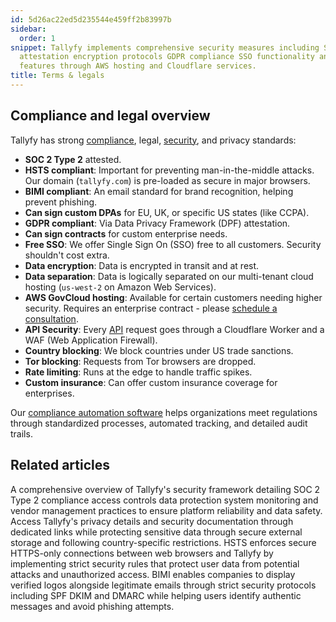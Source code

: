 ```yaml
---
id: 5d26ac22ed5d235544e459ff2b83997b
sidebar:
  order: 1
snippet: Tallyfy implements comprehensive security measures including SOC 2 Type 2
  attestation encryption protocols GDPR compliance SSO functionality and various protective
  features through AWS hosting and Cloudflare services.
title: Terms & legals
---
```


## Compliance and legal overview

Tallyfy has strong [compliance](/products/pro/compliance/), legal, [security](/products/pro/compliance/), and privacy standards:

* **SOC 2 Type 2** attested.
* **HSTS compliant**: Important for preventing man-in-the-middle attacks. Our domain (`tallyfy.com`) is pre-loaded as secure in major browsers.
* **BIMI compliant**: An email standard for brand recognition, helping prevent phishing.
* **Can sign custom DPAs** for EU, UK, or specific US states (like CCPA).
* **GDPR compliant**: Via Data Privacy Framework (DPF) attestation.
* **Can sign contracts** for custom enterprise needs.
* **Free SSO**: We offer Single Sign On (SSO) free to all customers. Security shouldn't cost extra.
* **Data encryption**: Data is encrypted in transit and at rest.
* **Data separation**: Data is logically separated on our multi-tenant cloud hosting (`us-west-2` on Amazon Web Services).
* **AWS GovCloud hosting**: Available for certain customers needing higher security. Requires an enterprise contract - please [schedule a consultation](https://tallyfy.com/booking/).
* **API Security**: Every [API](/products/pro/integrations/open-api/) request goes through a Cloudflare Worker and a WAF (Web Application Firewall).
* **Country blocking**: We block countries under US trade sanctions.
* **Tor blocking**: Requests from Tor browsers are dropped.
* **Rate limiting**: Runs at the edge to handle traffic spikes.
* **Custom insurance**: Can offer custom insurance coverage for enterprises.

Our [compliance automation software](https://tallyfy.com/solutions/compliance-automation-software/) helps organizations meet regulations through standardized processes, automated tracking, and detailed audit trails.


<PageTree />


## Related articles
<CardGrid>
<LinkTitleCard header="<b>Pro > Compliance</b>" href="/products/pro/compliance/" > A comprehensive overview of Tallyfy's security framework detailing SOC 2 Type 2 compliance access controls data protection system monitoring and vendor management practices to ensure platform reliability and data safety. </LinkTitleCard>
<LinkTitleCard header="<b>Terms Legals > Tallyfy's privacy policy</b>" href="/products/pro/miscellaneous/terms-legals/where-can-i-find-tallyfys-privacy-policy/" > Access Tallyfy's privacy details and security documentation through dedicated links while protecting sensitive data through secure external storage and following country-specific restrictions. </LinkTitleCard>
<LinkTitleCard header="<b>Compliance > How Tallyfy uses HTTP Strict Transport Security (HSTS)</b>" href="/products/pro/compliance/hsts-compliance/" > HSTS enforces secure HTTPS-only connections between web browsers and Tallyfy by implementing strict security rules that protect user data from potential attacks and unauthorized access. </LinkTitleCard>
<LinkTitleCard header="<b>Compliance > Understanding BIMI compliance for Tallyfy emails</b>" href="/products/pro/compliance/bimi-compliance/" > BIMI enables companies to display verified logos alongside legitimate emails through strict security protocols including SPF DKIM and DMARC while helping users identify authentic messages and avoid phishing attempts. </LinkTitleCard>
</CardGrid>
